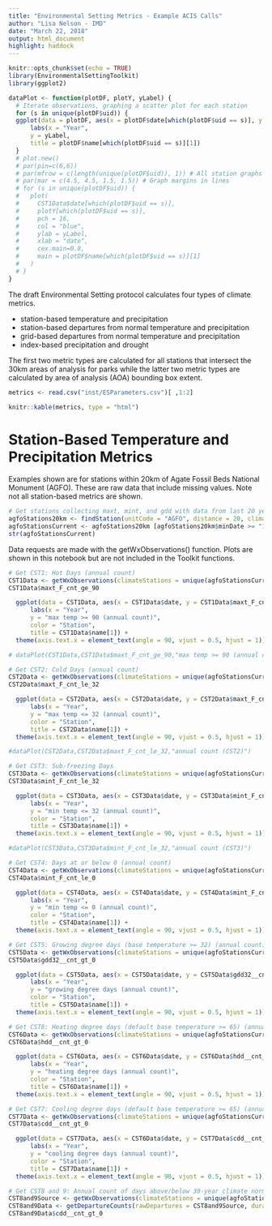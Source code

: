 ```yaml
---
title: "Environmental Setting Metrics - Example ACIS Calls"
author: "Lisa Nelson - IMD"
date: "March 22, 2018"
output: html_document
highlight: haddock
---
```


```r
knitr::opts_chunk$set(echo = TRUE)
library(EnvironmentalSettingToolkit)
library(ggplot2)
```

```r
dataPlot <- function(plotDF, plotY, yLabel) {
  # Iterate observations, graphing a scatter plot for each station
  for (s in unique(plotDF$uid)) {
  ggplot(data = plotDF, aes(x = plotDF$date[which(plotDF$uid == s)], y = plotY[which(plotDF$uid == s)])) + geom_line() + geom_point() + 
      labs(x = "Year",
      y = yLabel,
      title = plotDF$name[which(plotDF$uid == s)][1])
  }
  # plot.new()
  # par(pin=c(6,6))
  # par(mfrow = c(length(unique(plotDF$uid)), 1)) # All station graphs in one page column
  # par(mar = c(4.5, 4.5, 1.5, 1.5)) # Graph margins in lines
  # for (s in unique(plotDF$uid)) {
  #   plot(
  #     CST1Data$date[which(plotDF$uid == s)],
  #     plotY[which(plotDF$uid == s)],
  #     pch = 16,
  #     col = "blue",
  #     ylab = yLabel,
  #     xlab = "date",
  #     cex.main=0.8,
  #     main = plotDF$name[which(plotDF$uid == s)][1]
  #   )
  # }
}
```
The draft Environmental Setting protocol calculates four types of climate metrics. 

* station-based temperature and precipitation
* station-based departures from normal temperature and precipitation
* grid-based departures from normal temperature and precipitation
* index-based precipitation and drought

The first two metric types are calculated for all stations that intersect the 30km areas of analysis for parks while the latter two metric types are calculated by area of analysis (AOA) bounding box extent.

```r
metrics <- read.csv("inst/ESParameters.csv")[ ,1:2]

knitr::kable(metrics, type = "html")
```

# Station-Based Temperature and Precipitation Metrics
Examples shown are for stations within 20km of Agate Fossil Beds National Monument (AGFO). These are raw data that include missing values. Note not all station-based metrics are shown.
``` r
# Get stations collecting maxt, mint, and gdd with data from last 20 years
agfoStations20km <- findStation(unitCode = "AGFO", distance = 20, climateParameters = list("maxt","mint","gdd"))
agfoStationsCurrent <- agfoStations20km [agfoStations20km$minDate >= "1998-02-10" & agfoStations20km$maxDate >= "2018-02-10" ,]
str(agfoStationsCurrent)

```

Data requests are made with the getWxObservations() function. Plots are shown in this notebook but are not included in the Toolkit functions.

```r
# Get CST1: Hot Days (annual count)
CST1Data <- getWxObservations(climateStations = unique(agfoStationsCurrent$uid), climateParameters = list("maxt"), sdate="1998-02-10", duration="yly", interval = "yly", reduceCodes = "cnt_ge_90", metric = "CST1")
CST1Data$maxt_F_cnt_ge_90
```
```r
  ggplot(data = CST1Data, aes(x = CST1Data$date, y = CST1Data$maxt_F_cnt_ge_90, group=CST1Data$name, color=CST1Data$name)) + geom_line() + geom_point() + facet_wrap(~ CST1Data$name) +
      labs(x = "Year",
      y = "max temp >= 90 (annual count)",
      color = "Station",
      title = CST1Data$name[1]) +
  theme(axis.text.x = element_text(angle = 90, vjust = 0.5, hjust = 1))

```
```r
# dataPlot(CST1Data,CST1Data$maxt_F_cnt_ge_90,"max temp >= 90 (annual count)")

```


```r
# Get CST2: Cold Days (annual count)
CST2Data <- getWxObservations(climateStations = unique(agfoStationsCurrent$uid), climateParameters = list("maxt"), sdate="1998-02-10", duration="yly", interval = "yly", reduceCodes = "cnt_le_32", metric = "CST2")
CST2Data$maxt_F_cnt_le_32
```
```r
  ggplot(data = CST2Data, aes(x = CST2Data$date, y = CST2Data$maxt_F_cnt_le_32, group=CST2Data$name, color=CST2Data$name)) + geom_line() + geom_point() + facet_wrap(~ CST2Data$name) +
      labs(x = "Year",
      y = "max temp <= 32 (annual count)",
      color = "Station",
      title = CST2Data$name[1]) +
  theme(axis.text.x = element_text(angle = 90, vjust = 0.5, hjust = 1))

```

```r
#dataPlot(CST2Data,CST2Data$maxt_F_cnt_le_32,"annual count (CST2)")

```

```r
# Get CST3: Sub-freezing Days
CST3Data <- getWxObservations(climateStations = unique(agfoStationsCurrent$uid), climateParameters = list("mint"), sdate="1998-02-10", duration="yly", interval = "yly", reduceCodes = "cnt_le_32", metric = "CST3")
CST3Data$mint_F_cnt_le_32
```
```r
  ggplot(data = CST3Data, aes(x = CST3Data$date, y = CST3Data$mint_F_cnt_le_32, group=CST3Data$name, color=CST3Data$name)) + geom_line() + geom_point() + facet_wrap(~ CST3Data$name) +
      labs(x = "Year",
      y = "min temp <= 32 (annual count)",
      color = "Station",
      title = CST3Data$name[1]) +
  theme(axis.text.x = element_text(angle = 90, vjust = 0.5, hjust = 1))

```
```r
#dataPlot(CST3Data,CST3Data$mint_F_cnt_le_32,"annual count (CST3)")

```

```r
# Get CST4: Days at or below 0 (annual count)
CST4Data <- getWxObservations(climateStations = unique(agfoStationsCurrent$uid), climateParameters = list("mint"), sdate="1998-02-10", duration="yly", interval = "yly", reduceCodes = "cnt_le_0", metric = "CST4")
CST4Data$mint_F_cnt_le_0
```
```r
  ggplot(data = CST4Data, aes(x = CST4Data$date, y = CST4Data$mint_F_cnt_le_0, group=CST4Data$name, color=CST4Data$name)) + geom_line() + geom_point() + facet_wrap(~ CST4Data$name) +
      labs(x = "Year",
      y = "min temp <= 0 (annual count)",
      color = "Station",
      title = CST4Data$name[1]) +
  theme(axis.text.x = element_text(angle = 90, vjust = 0.5, hjust = 1))

```
```r
# Get CST5: Growing degree days (base temperature >= 32) (annual count)
CST5Data <- getWxObservations(climateStations = unique(agfoStationsCurrent$uid), climateParameters = list("gdd32"), sdate="1998-02-10", duration="yly", interval = "yly", reduceCodes = "cnt_gt_0", metric = "CST5")
CST5Data$gdd32__cnt_gt_0

```
```r
  ggplot(data = CST5Data, aes(x = CST5Data$date, y = CST5Data$gdd32__cnt_gt_0, group=CST5Data$name, color=CST5Data$name)) + geom_line() + geom_point() + facet_wrap(~ CST5Data$name) +
      labs(x = "Year",
      y = "growing degree days (annual count)",
      color = "Station",
      title = CST5Data$name[1]) +
  theme(axis.text.x = element_text(angle = 90, vjust = 0.5, hjust = 1))

```
```r
# Get CST6: Heating degree days (default base temperature >= 65) (annual count)
CST6Data <- getWxObservations(climateStations = unique(agfoStationsCurrent$uid), climateParameters = list("hdd"), sdate="1998-02-10", duration="yly", interval = "yly", reduceCodes = "cnt_gt_0", metric = "CST6")
CST6Data$hdd__cnt_gt_0
```
```r
  ggplot(data = CST6Data, aes(x = CST6Data$date, y = CST6Data$hdd__cnt_gt_0, group=CST6Data$name, color=CST6Data$name)) + geom_line() + geom_point() + facet_wrap(~ CST6Data$name) +
      labs(x = "Year",
      y = "heating degree days (annual count)",
      color = "Station",
      title = CST6Data$name[1]) +
  theme(axis.text.x = element_text(angle = 90, vjust = 0.5, hjust = 1))

```
```r
# Get CST7: Cooling degree days (default base temperature >= 65) (annual count)
CST7Data <- getWxObservations(climateStations = unique(agfoStationsCurrent$uid), climateParameters = list("cdd"), sdate="1998-02-10", duration="yly", interval = "yly", reduceCodes = "cnt_gt_0", metric = "CST7")
CST7Data$cdd__cnt_gt_0
```
```r
  ggplot(data = CST7Data, aes(x = CST6Data$date, y = CST7Data$cdd__cnt_gt_0, group=CST7Data$name, color=CST7Data$name)) + geom_line() + geom_point() + facet_wrap(~ CST6Data$name) +
      labs(x = "Year",
      y = "cooling degree days (annual count)",
      color = "Station",
      title = CST7Data$name[1]) +
  theme(axis.text.x = element_text(angle = 90, vjust = 0.5, hjust = 1))

```
```r
# Get CST8 and 9: Annual count of days above/below 30-year climate normal (1981-2010)
CST8and9Source <- getWxObservations(climateStations = unique(agfoStationsCurrent$uid), climateParameters = list("avgt"), sdate="1998-02-10", duration="dly", interval = "dly", normal="departure", metric = "CST8and9")
CST8and9Data <- getDepartureCounts(rawDepartures = CST8and9Source, duration = "yly", metric = "CST8and9")
CST8and9Data$cdd__cnt_gt_0
```